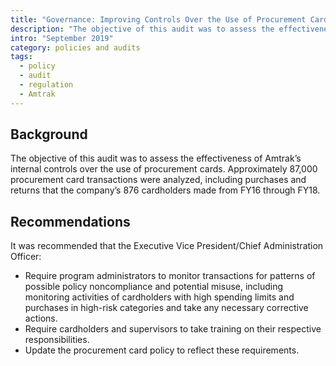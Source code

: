 ```yaml
---
title: "Governance: Improving Controls Over the Use of Procurement Cards Could Better Ensure Compliance and Limit Potential Misuse"
description: "The objective of this audit was to assess the effectiveness of Amtrak’s internal controls over the use of procurement cards."
intro: "September 2019"
category: policies and audits
tags:
  - policy
  - audit
  - regulation
  - Amtrak
---
```



<LinkButton link="https://amtrakoig.gov/sites/default/files/reports/OIG-A-2019-013%20Controls%20Over%20PCards.pdf" text="View Full Audit" />

## Background

The objective of this audit was to assess the effectiveness of Amtrak’s internal controls over the use of procurement cards. Approximately 87,000 procurement card transactions were analyzed, including purchases and returns that the company’s 876 cardholders made from FY16 through FY18.

## Recommendations

It was recommended that the Executive Vice President/Chief Administration Officer:

- Require program administrators to monitor transactions for patterns of possible policy noncompliance and potential misuse, including monitoring activities of cardholders with high spending limits and purchases in high-risk categories and take any necessary corrective actions.
- Require cardholders and supervisors to take training on their respective responsibilities.
- Update the procurement card policy to reflect these requirements.
